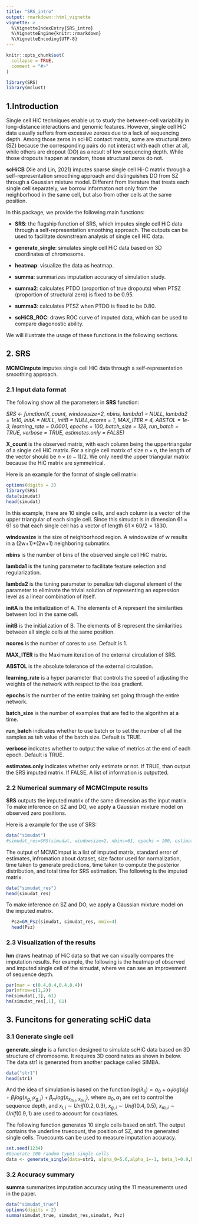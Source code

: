 ```yaml
---
title: "SRS_intro"
output: rmarkdown::html_vignette
vignette: >
  %\VignetteIndexEntry{SRS_intro}
  %\VignetteEngine{knitr::rmarkdown}
  %\VignetteEncoding{UTF-8}
---
```


```r
knitr::opts_chunk$set(
  collapse = TRUE,
  comment = "#>"
)
```

```r
library(SRS)
library(mclust)
```

## 1.Introduction
Single cell HiC techniques enable us to study the between-cell variability in long-distance interactions and genomic features. However, single cell HiC data usually suffers from excessive zeroes due to a lack of sequencing depth. Among those zeros in scHiC contact matrix, some are structural zero (SZ) because the corresponding pairs do not interact with each other at all, while others are dropout (DO) as a result of low sequencing depth. While those dropouts happen at random, those structural zeros do not.        



**scHiCB** (Xie and Lin, 2021) imputes sparse single cell Hi-C matrix through a self-representation smoothing approach and distinguishes DO from SZ through a Gaussian mixture model. Different from literature that treats each single cell separately, we borrow informaton not only from the neighborhood in the same cell, but also from other cells at the same position.

In this package, we provide the following main functions:

* **SRS**: the flagship function of SRS, which imputes single cell HiC data through a self-representation smoothing approach. The outputs can be used to facilitate downstream analysis of single cell HiC data.

* **generate_single**: simulates single cell HiC data based on 3D coordinates of chromosome.

* **heatmap**: visualize the data as heatmap.

* **summa**: summarizes imputation accuracy of simulation study.

* **summa2**: calculates PTDO (proportion of true dropouts) when PTSZ (proportion of structural zero) is fixed to be 0.95.

* **summa3**: calculates PTSZ when PTDO is fixed to be 0.80.

* **scHiCB_ROC**: draws ROC curve of imputed data, which can be used to compare diagonostic ability.


We will illustrate the usage of these functions in the following sections.


## 2. SRS

**MCMCImpute** imputes single cell HiC data through a self-representation smoothing approach.

### 2.1 Input data format 

The following show all the parameters in **SRS** function:

*SRS <- function(X_count, windowsize=2, nbins, lambda1 = NULL, lambda2 = 1e10, initA = NULL, initB = NULL,ncores = 1, MAX_ITER = 4, ABSTOL = 1e-3, learning_rate = 0.0001, epochs = 100, batch_size = 128, run_batch = TRUE, verbose = TRUE, estimates.only = FALSE)*

**X_count** is the observed matrix, with each column being the uppertriangular of a single cell HiC matrix. For a single cell matrix of size $n \times n$, the length of the vector should be $n\times(n-1)/2$. We only need the upper triangular matrix because the HiC matrix are symmetrical. 

Here is an example for the format of single cell matrix:

```r
options(digits = 2)
library(SRS)
data(simudat)
head(simudat)
```

In this example, there are 10 single cells, and each column is a vector of the upper triangular of each single cell. Since this simudat is in dimension $61\times 61$ so that each single cell has a vector of length $61\times 60/2=1830$.


**windowsize** is the size of neighborhood region. A windowsize of w results in a (2w+1)*(2w+1) neighboring submatirx.

**nbins** is the number of bins of the observed single cell HiC matrix.

**lambda1** is the tuning parameter to facilitate feature selection and regularization.

**lambda2** is the tuning parameter to penalize teh diagonal element of the parameter to eliminate the trivial solution of representing an expression level as a linear combination of itself.

**initA** is the initialization of A. The elements of A represent the similarities between loci in the same cell.

**initB** is the initialization of B. The elements of B represent the similarities between all single cells at the same position.

**ncores** is the number of cores to use. Default is 1.

**MAX_ITER** is the Maximum iteration of the external circulation of SRS.

**ABSTOL** is the absolute tolerance of the external circulation.

**learning_rate** is a hyper parameter that controls the speed of adjusting the weights of the network with respect to the loss gradient.

**epochs** is the number of the entire training set going through the entire network.

**batch_size** is the number of examples that are fed to the algorithm at a time.

**run_batch** indicates whether to use batch or to set the number of all the samples as teh value of the batch size. Default is TRUE.

**verbose** indicates whether to output the value of metrics at the end of each epoch. Default is TRUE.

**estimates.only** indicates whether only estimate or not. If TRUE, than output the SRS imputed matrix. If FALSE, A list of information is outputted.


### 2.2 Numerical summary of MCMCImpute results

**SRS** outputs the imputed matrix of the same dimension as the input matrix. To make inference on SZ and DO, we apply a Gaussian mixture model on observed zero positions.

Here is a example for the use of SRS:

```r
data("simudat")
#simudat_res=SRS(simudat, windowsize=2, nbins=61, epochs = 100, estimates.only = FALSE)
```

The output of MCMCImput is a list of imputed matrix, standard error of estimates, infromation about dataset, size factor used for normalization, time taken to generate predictions, time taken to compute the posterior distribution, and total time for SRS estimation. The following is the imputed matrix.

```r
data("simudat_res")
head(simudat_res)
```
To make inference on SZ and DO, we apply a Gaussian mixture model on the imputed matrix.

```r
  Psz=GM_Psz(simudat, simudat_res, nmix=4)
  head(Psz)
```

### 2.3 Visualization of the results

**hm** draws heatmap of HiC data so that we can visually compares the imputation results. For example, the following is the heatmap of observed and imputed single cell of the simudat, where we can see an improvement of sequence depth.

```r
par(mar = c(0.4,0.4,0.4,0.4))
par(mfrow=c(1,2))
hm(simudat[,1], 61)
hm(simudat_res[,1], 61)
```


## 3. Funcitons for generating scHiC data

### 3.1 Generate single cell

**generate_single** is a function designed to simulate scHiC data based on 3D structure of chromosome. It requires 3D coordinates as shown in below. The data str1 is generated from another package called SIMBA. 

```r
data("str1")
head(str1)
```

And the idea of simulation is based on the function $log(\lambda_{ij})=\alpha_0+\alpha_1log(d_{ij})+\beta_llog(x_{g,i}x_{g,j})+\beta_mlog(x_{x_{m,i},x_{m,j}})$, where $\alpha_0, \alpha_1$ are set to control the sequence depth, and $x_{l,i}\sim Unif(0.2,0.3)$, $x_{g,i}\sim Unif(0.4,0.5)$, $x_{m,i}\sim Unif(0.9,1)$ are used to account for covariates. 

The following function generates 10 single cells based on str1. The output contains the underline truecount, the position of SZ, and the generated single cells. Truecounts can be used to measure imputation accuracy.

```r
set.seed(1234)
#Generate 100 random type1 single cells
data <- generate_single(data=str1, alpha_0=5.6,alpha_1=-1, beta_l=0.9,beta_g=0.9,beta_m=0.9, alpha=0.2, n_single=10) 
```

### 3.2 Accuracy summary

**summa** summarizes imputation accuracy using the 11 measurements used in the paper.
```r
data("simudat_true")
options(digits = 2)
summa(simudat_true, simudat_res,simudat, Psz)
```

